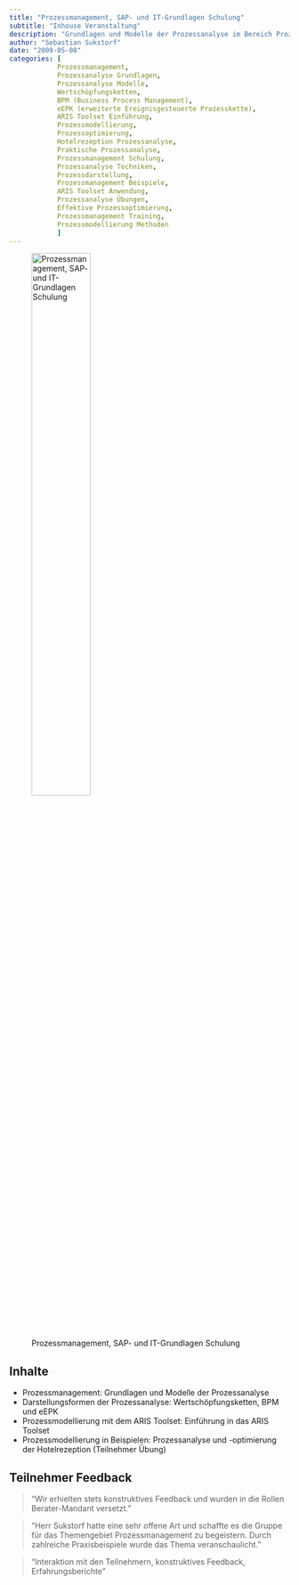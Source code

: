 ```yaml
---
title: "Prozessmanagement, SAP- und IT-Grundlagen Schulung"
subtitle: "Inhouse Veranstaltung"
description: "Grundlagen und Modelle der Prozessanalyse im Bereich Prozessmanagement. Lernen Sie verschiedene Darstellungsformen wie Wertschöpfungsketten, BPM und eEPK kennen. Vertiefen Sie Ihr Wissen durch praktische Übungen zur Prozessmodellierung mit dem ARIS Toolset."
author: "Sebastian Sukstorf"
date: "2009-05-08"
categories: [
            Prozessmanagement,
            Prozessanalyse Grundlagen,
            Prozessanalyse Modelle,
            Wertschöpfungsketten,
            BPM (Business Process Management),
            eEPK (erweiterte Ereignisgesteuerte Prozesskette),
            ARIS Toolset Einführung,
            Prozessmodellierung,
            Prozessoptimierung,
            Hotelrezeption Prozessanalyse,
            Praktische Prozessanalyse,
            Prozessmanagement Schulung,
            Prozessanalyse Techniken,
            Prozessdarstellung,
            Prozessmanagement Beispiele,
            ARIS Toolset Anwendung,
            Prozessanalyse Übungen,
            Effektive Prozessoptimierung,
            Prozessmanagement Training,
            Prozessmodellierung Methoden
            ]
---
```


![Prozessmanagement, SAP- und IT-Grundlagen Schulung](pm.png){fig-alt="Prozessmanagement, SAP- und IT-Grundlagen Schulung" fig-align="center" width=50%}

## Inhalte

* Prozessmanagement: Grundlagen und Modelle der Prozessanalyse
* Darstellungsformen der Prozessanalyse: Wertschöpfungsketten, BPM und eEPK
* Prozessmodellierung mit dem ARIS Toolset: Einführung in das ARIS Toolset
* Prozessmodellierung in Beispielen: Prozessanalyse und -optimierung der Hotelrezeption (Teilnehmer Übung)

## Teilnehmer Feedback

> “Wir erhielten stets konstruktives Feedback und wurden in die Rollen Berater-Mandant versetzt.”

> “Herr Sukstorf hatte eine sehr offene Art und schaffte es die Gruppe für das Themengebiet Prozessmanagement zu begeistern. Durch zahlreiche Praxisbeispiele wurde das Thema veranschaulicht.”

> “Interaktion mit den Teilnehmern, konstruktives Feedback, Erfahrungsberichte”






